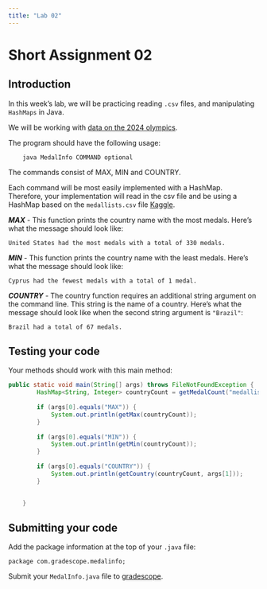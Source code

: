 ```yaml
---
title: "Lab 02"
---
```


# Short Assignment 02

## Introduction

In this week's lab, we will be practicing reading `.csv` files, and manipulating
`HashMaps` in Java.

We will be working with [data on the 2024 olympics](https://www.kaggle.com/datasets/muhammadehsan02/olympic-summer-games-paris-2024).

The program should have the following usage:
```
    java MedalInfo COMMAND optional
```

The commands consist of MAX, MIN and COUNTRY. 

Each command will be most easily implemented with a HashMap.  Therefore,
your implementation will read in the csv file and be using a HashMap based on
the `medallists.csv` file [Kaggle](https://www.kaggle.com/datasets/muhammadehsan02/olympic-summer-games-paris-2024?select=medallists.csv).

***MAX*** - This function prints the country name with the most medals. Here's what the message should look like:

`United States had the most medals with a total of 330 medals.`

***MIN*** - This function prints the country name with the least medals. Here's what the message should look like: 
    
`Cyprus had the fewest medals with a total of 1 medal.`

***COUNTRY*** - The country function requires an additional string argument 
on the command line.  This string is the name of a country. Here's what the message should look like when
the second string argument is `"Brazil"`:

`Brazil had a total of 67 medals.`

## Testing your code

Your methods should work with this main method:

```java
public static void main(String[] args) throws FileNotFoundException {
		HashMap<String, Integer> countryCount = getMedalCount("medallists.csv");
		
		if (args[0].equals("MAX")) {
			System.out.println(getMax(countryCount));
		}
		
		if (args[0].equals("MIN")) {
			System.out.println(getMin(countryCount));
		}
		
		if (args[0].equals("COUNTRY")) {
			System.out.println(getCountry(countryCount, args[1]));
		}
		

	}
```

## Submitting your code

Add the package information at the top of your `.java` file:

`package com.gradescope.medalinfo;`

Submit your `MedalInfo.java` file to [gradescope](https://www.gradescope.com/courses/839822).

